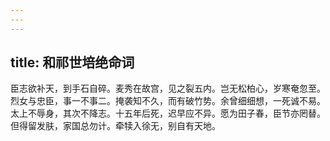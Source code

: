 ```yaml
---
---
---
```

title: 和祁世培绝命词
---







臣志欲补天，到手石自碎。麦秀在故宫，见之裂五内。岂无松柏心，岁寒奄忽至。烈女与忠臣，事一不事二。掩袭知不久，而有破竹势。余曾细细想，一死诚不易。太上不辱身，其次不降志。十五年后死，迟早应不异。愿为田子春，臣节亦罔替。但得留发肤，家国总勿计。牵犊入徐无，别自有天地。